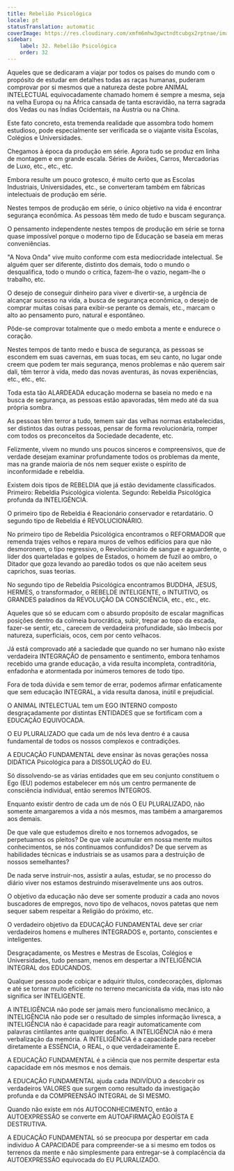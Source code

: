 ```yaml
---
title: Rebelião Psicológica
locale: pt
statusTranslation: automatic
coverImage: https://res.cloudinary.com/xmfm6mhw3gwctndtcubgx2rptnae/image/upload/v1740337243/small_cover_educacion_fundamental_a051170f1c.webp
sidebar:
    label: 32. Rebelião Psicológica
    order: 32
---
```

Aqueles que se dedicaram a viajar por todos os países do mundo com o propósito de estudar em detalhes todas as raças humanas, puderam comprovar por si mesmos que a natureza deste pobre ANIMAL INTELECTUAL equivocadamente chamado homem é sempre a mesma, seja na velha Europa ou na África cansada de tanta escravidão, na terra sagrada dos Vedas ou nas Índias Ocidentais, na Áustria ou na China.

Este fato concreto, esta tremenda realidade que assombra todo homem estudioso, pode especialmente ser verificada se o viajante visita Escolas, Colégios e Universidades.

Chegamos à época da produção em série. Agora tudo se produz em linha de montagem e em grande escala. Séries de Aviões, Carros, Mercadorias de Luxo, etc., etc., etc.

Embora resulte um pouco grotesco, é muito certo que as Escolas Industriais, Universidades, etc., se converteram também em fábricas intelectuais de produção em série.

Nestes tempos de produção em série, o único objetivo na vida é encontrar segurança econômica. As pessoas têm medo de tudo e buscam segurança.

O pensamento independente nestes tempos de produção em série se torna quase impossível porque o moderno tipo de Educação se baseia em meras conveniências.

"A Nova Onda" vive muito conforme com esta mediocridade intelectual. Se alguém quer ser diferente, distinto dos demais, todo o mundo o desqualifica, todo o mundo o critica, fazem-lhe o vazio, negam-lhe o trabalho, etc.

O desejo de conseguir dinheiro para viver e divertir-se, a urgência de alcançar sucesso na vida, a busca de segurança econômica, o desejo de comprar muitas coisas para exibir-se perante os demais, etc., marcam o alto ao pensamento puro, natural e espontâneo.

Pôde-se comprovar totalmente que o medo embota a mente e endurece o coração.

Nestes tempos de tanto medo e busca de segurança, as pessoas se escondem em suas cavernas, em suas tocas, em seu canto, no lugar onde creem que podem ter mais segurança, menos problemas e não querem sair dali, têm terror à vida, medo das novas aventuras, às novas experiências, etc., etc., etc.

Toda esta tão ALARDEADA educação moderna se baseia no medo e na busca de segurança, as pessoas estão apavoradas, têm medo até da sua própria sombra.

As pessoas têm terror a tudo, temem sair das velhas normas estabelecidas, ser distintos das outras pessoas, pensar de forma revolucionária, romper com todos os preconceitos da Sociedade decadente, etc.

Felizmente, vivem no mundo uns poucos sinceros e compreensivos, que de verdade desejam examinar profundamente todos os problemas da mente, mas na grande maioria de nós nem sequer existe o espírito de inconformidade e rebeldia.

Existem dois tipos de REBELDIA que já estão devidamente classificados. Primeiro: Rebeldia Psicológica violenta. Segundo: Rebeldia Psicológica profunda da INTELIGÊNCIA.

O primeiro tipo de Rebeldia é Reacionário conservador e retardatário. O segundo tipo de Rebeldia é REVOLUCIONÁRIO.

No primeiro tipo de Rebeldia Psicológica encontramos o REFORMADOR que remenda trajes velhos e repara muros de velhos edifícios para que não desmoronem, o tipo regressivo, o Revolucionário de sangue e aguardente, o líder dos quarteladas e golpes de Estados, o homem de fuzil ao ombro, o Ditador que goza levando ao paredão todos os que não aceitem seus caprichos, suas teorias.

No segundo tipo de Rebeldia Psicológica encontramos BUDDHA, JESUS, HERMES, o transformador, o REBELDE INTELIGENTE, o INTUITIVO, os GRANDES paladinos da REVOLUÇÃO DA CONSCIÊNCIA, etc., etc., etc.

Aqueles que só se educam com o absurdo propósito de escalar magníficas posições dentro da colmeia burocrática, subir, trepar ao topo da escada, fazer-se sentir, etc., carecem de verdadeira profundidade, são Imbecis por natureza, superficiais, ocos, cem por cento velhacos.

Já está comprovado até a saciedade que quando no ser humano não existe verdadeira INTEGRAÇÃO de pensamento e sentimento, embora tenhamos recebido uma grande educação, a vida resulta incompleta, contraditória, enfadonha e atormentada por inúmeros temores de todo tipo.

Fora de toda dúvida e sem temor de errar, podemos afirmar enfaticamente que sem educação INTEGRAL, a vida resulta danosa, inútil e prejudicial.

O ANIMAL INTELECTUAL tem um EGO INTERNO composto desgraçadamente por distintas ENTIDADES que se fortificam com a EDUCAÇÃO EQUIVOCADA.

O EU PLURALIZADO que cada um de nós leva dentro é a causa fundamental de todos os nossos complexos e contradições.

A EDUCAÇÃO FUNDAMENTAL deve ensinar às novas gerações nossa DIDÁTICA Psicológica para a DISSOLUÇÃO do EU.

Só dissolvendo-se as várias entidades que em seu conjunto constituem o Ego (EU) podemos estabelecer em nós um centro permanente de consciência individual, então seremos ÍNTEGROS.

Enquanto existir dentro de cada um de nós O EU PLURALIZADO, não somente amargaremos a vida a nós mesmos, mas também a amargaremos aos demais.

De que vale que estudemos direito e nos tornemos advogados, se perpetuamos os pleitos? De que vale acumular em nossa mente muitos conhecimentos, se nós continuamos confundidos? De que servem as habilidades técnicas e industriais se as usamos para a destruição de nossos semelhantes?

De nada serve instruir-nos, assistir a aulas, estudar, se no processo do diário viver nos estamos destruindo miseravelmente uns aos outros.

O objetivo da educação não deve ser somente produzir a cada ano novos buscadores de empregos, novo tipo de velhacos, novos patetas que nem sequer sabem respeitar a Religião do próximo, etc.

O verdadeiro objetivo da EDUCAÇÃO FUNDAMENTAL deve ser criar verdadeiros homens e mulheres INTEGRADOS e, portanto, conscientes e inteligentes.

Desgraçadamente, os Mestres e Mestras de Escolas, Colégios e Universidades, tudo pensam, menos em despertar a INTELIGÊNCIA INTEGRAL dos EDUCANDOS.

Qualquer pessoa pode cobiçar e adquirir títulos, condecorações, diplomas e até se tornar muito eficiente no terreno mecanicista da vida, mas isto não significa ser INTELIGENTE.

A INTELIGÊNCIA não pode ser jamais mero funcionalismo mecânico, a INTELIGÊNCIA não pode ser o resultado de simples informação livresca, a INTELIGÊNCIA não é capacidade para reagir automaticamente com palavras cintilantes ante qualquer desafio. A INTELIGÊNCIA não é mera verbalização da memória. A INTELIGÊNCIA é a capacidade para receber diretamente a ESSÊNCIA, o REAL, o que verdadeiramente É.

A EDUCAÇÃO FUNDAMENTAL é a ciência que nos permite despertar esta capacidade em nós mesmos e nos demais.

A EDUCAÇÃO FUNDAMENTAL ajuda cada INDIVÍDUO a descobrir os verdadeiros VALORES que surgem como resultado da investigação profunda e da COMPREENSÃO INTEGRAL de SI MESMO.

Quando não existe em nós AUTOCONHECIMENTO, então a AUTOEXPRESSÃO se converte em AUTOAFIRMAÇÃO EGOÍSTA E DESTRUTIVA.

A EDUCAÇÃO FUNDAMENTAL só se preocupa por despertar em cada indivíduo A CAPACIDADE para compreender-se a si mesmo em todos os terrenos da mente e não simplesmente para entregar-se à complacência da AUTOEXPRESSÃO equivocada do EU PLURALIZADO.

